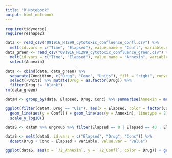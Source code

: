 ```yaml
---
title: "R Notebook"
output: html_notebook
---
```


```r
require(tidyverse)
require(reshape2)

data <- read_csv("091916_H1299_cytotoxic_confluence_confl.csv") %>% 
  melt(id.vars = c("Time", "Elapsed"), value.name = "Confl", variable.name = "Condition")
data_green <- read_csv("091916_H1299_cytotoxic_confluence_green.csv") %>% 
  melt(id.vars = c("Time", "Elapsed"), value.name = "Annexin", variable.name = "Condition") %>%
  select(Annexin)

data <- cbind(data, data_green) %>%
  separate(Condition, c("Drug", "Conc", "Units"), fill = "right", convert = T, sep = " ") %>%
  select(-Units) %>% mutate(Drug = as.factor(Drug)) %>%
  filter(Drug != "blank")
rm(data_green)

dataM <- group_by(data, Elapsed, Drug, Conc) %>% summarise(Annexin = mean(Annexin), Confl = mean(Confl))
```

```r
ggplot(filter(dataM, Drug == "Cis"), aes(x = Elapsed, color = factor(Conc), group = interaction(Drug, factor(Conc)))) + 
  geom_line(aes(y = Confl)) + geom_line(aes(y = Annexin), linetype = 2) + 
  scale_y_log10()
```



```r
dataS <- dataM %>% ungroup %>% filter(Elapsed == 8 | Elapsed == 40 | Elapsed == 72)

dataS <- melt(dataS, id.vars = c("Elapsed", "Drug", "Conc")) %>%
  dcast(Drug + Conc ~ Elapsed + variable, value.var = "value")
```


```r

ggplot(dataS, aes(x = `72_Annexin`, y = `72_Confl`, color = Drug)) + geom_line() + geom_point()
```

